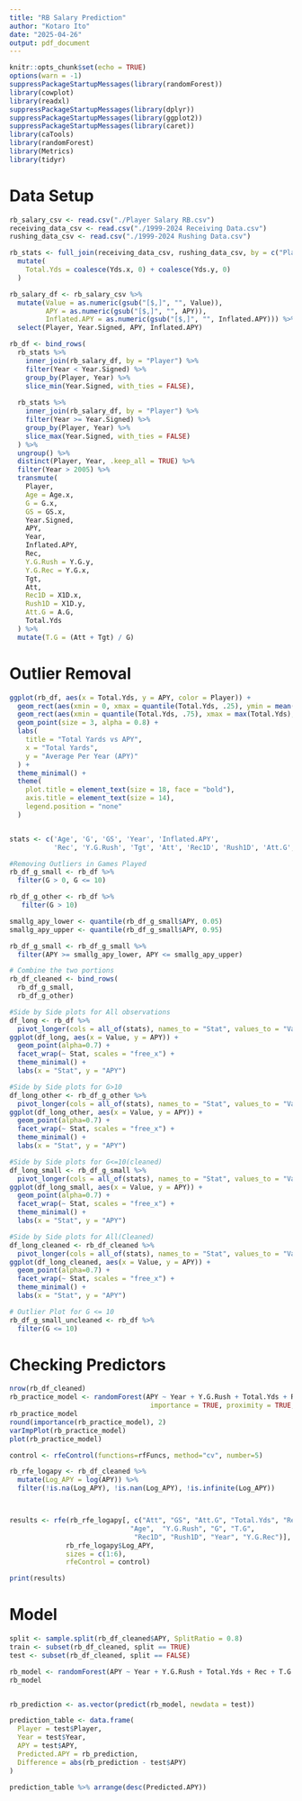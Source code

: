 ---
title: "RB Salary Prediction"
author: "Kotaro Ito"
date: "2025-04-26"
output: pdf_document
---

```{r setup, include=FALSE}
knitr::opts_chunk$set(echo = TRUE)
options(warn = -1)
suppressPackageStartupMessages(library(randomForest))
library(cowplot)
library(readxl)
suppressPackageStartupMessages(library(dplyr))
suppressPackageStartupMessages(library(ggplot2))
suppressPackageStartupMessages(library(caret))
library(caTools)
library(randomForest)
library(Metrics)
library(tidyr)
```

# Data Setup


```{r}
rb_salary_csv <- read.csv("./Player Salary RB.csv")
receiving_data_csv <- read.csv("./1999-2024 Receiving Data.csv")
rushing_data_csv <- read.csv("./1999-2024 Rushing Data.csv")

rb_stats <- full_join(receiving_data_csv, rushing_data_csv, by = c("Player", "Year")) %>%
  mutate(
    Total.Yds = coalesce(Yds.x, 0) + coalesce(Yds.y, 0)
  )

rb_salary_df <- rb_salary_csv %>%
  mutate(Value = as.numeric(gsub("[$,]", "", Value)),
         APY = as.numeric(gsub("[$,]", "", APY)),
         Inflated.APY = as.numeric(gsub("[$,]", "", Inflated.APY))) %>%
  select(Player, Year.Signed, APY, Inflated.APY)

rb_df <- bind_rows(
  rb_stats %>%
    inner_join(rb_salary_df, by = "Player") %>%
    filter(Year < Year.Signed) %>%
    group_by(Player, Year) %>%
    slice_min(Year.Signed, with_ties = FALSE),
  
  rb_stats %>%
    inner_join(rb_salary_df, by = "Player") %>%
    filter(Year >= Year.Signed) %>%
    group_by(Player, Year) %>%
    slice_max(Year.Signed, with_ties = FALSE)
  ) %>% 
  ungroup() %>% 
  distinct(Player, Year, .keep_all = TRUE) %>%
  filter(Year > 2005) %>%
  transmute(
    Player,
    Age = Age.x,
    G = G.x, 
    GS = GS.x, 
    Year.Signed,
    APY,
    Year,
    Inflated.APY,
    Rec,
    Y.G.Rush = Y.G.y,
    Y.G.Rec = Y.G.x,
    Tgt,
    Att,
    Rec1D = X1D.x,
    Rush1D = X1D.y,
    Att.G = A.G,
    Total.Yds
  ) %>%
  mutate(T.G = (Att + Tgt) / G)
```

# Outlier Removal

```{r}
ggplot(rb_df, aes(x = Total.Yds, y = APY, color = Player)) +
  geom_rect(aes(xmin = 0, xmax = quantile(Total.Yds, .25), ymin = mean(APY), ymax = max(APY)), fill = 'red', alpha=.002, color = 'black', size=.01) +
  geom_rect(aes(xmin = quantile(Total.Yds, .75), xmax = max(Total.Yds), ymin = min(APY), ymax = mean(APY)), fill = 'blue', alpha=.005, color = 'black', size = .01) +
  geom_point(size = 3, alpha = 0.8) +
  labs(
    title = "Total Yards vs APY",
    x = "Total Yards",
    y = "Average Per Year (APY)"
  ) +
  theme_minimal() +
  theme(
    plot.title = element_text(size = 18, face = "bold"),
    axis.title = element_text(size = 14),
    legend.position = "none"  
  )


stats <- c('Age', 'G', 'GS', 'Year', 'Inflated.APY',
           'Rec', 'Y.G.Rush', 'Tgt', 'Att', 'Rec1D', 'Rush1D', 'Att.G', 'Total.Yds')

#Removing Outliers in Games Played
rb_df_g_small <- rb_df %>%
  filter(G > 0, G <= 10)

rb_df_g_other <- rb_df %>%
   filter(G > 10)

smallg_apy_lower <- quantile(rb_df_g_small$APY, 0.05)
smallg_apy_upper <- quantile(rb_df_g_small$APY, 0.95)

rb_df_g_small <- rb_df_g_small %>%
  filter(APY >= smallg_apy_lower, APY <= smallg_apy_upper)

# Combine the two portions
rb_df_cleaned <- bind_rows(
  rb_df_g_small, 
  rb_df_g_other)       

#Side by Side plots for All observations
df_long <- rb_df %>%
  pivot_longer(cols = all_of(stats), names_to = "Stat", values_to = "Value")
ggplot(df_long, aes(x = Value, y = APY)) +
  geom_point(alpha=0.7) +
  facet_wrap(~ Stat, scales = "free_x") +
  theme_minimal() +
  labs(x = "Stat", y = "APY")

#Side by Side plots for G>10 
df_long_other <- rb_df_g_other %>%
  pivot_longer(cols = all_of(stats), names_to = "Stat", values_to = "Value")        
ggplot(df_long_other, aes(x = Value, y = APY)) +
  geom_point(alpha=0.7) +
  facet_wrap(~ Stat, scales = "free_x") +
  theme_minimal() +
  labs(x = "Stat", y = "APY")

#Side by Side plots for G<=10(cleaned) 
df_long_small <- rb_df_g_small %>%
  pivot_longer(cols = all_of(stats), names_to = "Stat", values_to = "Value")        
ggplot(df_long_small, aes(x = Value, y = APY)) +
  geom_point(alpha=0.7) +
  facet_wrap(~ Stat, scales = "free_x") +
  theme_minimal() +
  labs(x = "Stat", y = "APY")

#Side by Side plots for All(Cleaned)
df_long_cleaned <- rb_df_cleaned %>%
  pivot_longer(cols = all_of(stats), names_to = "Stat", values_to = "Value")        
ggplot(df_long_cleaned, aes(x = Value, y = APY)) +
  geom_point(alpha=0.7) +
  facet_wrap(~ Stat, scales = "free_x") +
  theme_minimal() +
  labs(x = "Stat", y = "APY")

# Outlier Plot for G <= 10
rb_df_g_small_uncleaned <- rb_df %>%
  filter(G <= 10)
```




# Checking Predictors
```{r}
nrow(rb_df_cleaned)
rb_practice_model <- randomForest(APY ~ Year + Y.G.Rush + Total.Yds + Rec + T.G + G + Age + Y.G.Rec, data = rb_df_cleaned, ntree = 500,, mtry = 3,
                                   importance = TRUE, proximity = TRUE, oob.prox = TRUE)
rb_practice_model
round(importance(rb_practice_model), 2)
varImpPlot(rb_practice_model)
plot(rb_practice_model)

control <- rfeControl(functions=rfFuncs, method="cv", number=5)

rb_rfe_logapy <- rb_df_cleaned %>%
  mutate(Log_APY = log(APY)) %>%
  filter(!is.na(Log_APY), !is.nan(Log_APY), !is.infinite(Log_APY))



results <- rfe(rb_rfe_logapy[, c("Att", "GS", "Att.G", "Total.Yds", "Rec", "Tgt",
                              "Age",  "Y.G.Rush", "G", "T.G",
                               "Rec1D", "Rush1D", "Year", "Y.G.Rec")],
              rb_rfe_logapy$Log_APY,
              sizes = c(1:6),
              rfeControl = control)

print(results)
```

# Model

```{r}
split <- sample.split(rb_df_cleaned$APY, SplitRatio = 0.8)
train <- subset(rb_df_cleaned, split == TRUE)
test <- subset(rb_df_cleaned, split == FALSE)
```

```{r}

rb_model <- randomForest(APY ~ Year + Y.G.Rush + Total.Yds + Rec + T.G + Y.G.Rec + Age, ntree = 250, mtry = 4, data = train)
rb_model


rb_prediction <- as.vector(predict(rb_model, newdata = test))

prediction_table <- data.frame(
  Player = test$Player,
  Year = test$Year,
  APY = test$APY,
  Predicted.APY = rb_prediction,
  Difference = abs(rb_prediction - test$APY)
)

prediction_table %>% arrange(desc(Predicted.APY))
```

